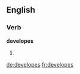 
==English==

===Verb===
'''developes'''

# {{en-third-person singular of|develope}}

[[de:developes]]
[[fr:developes]]